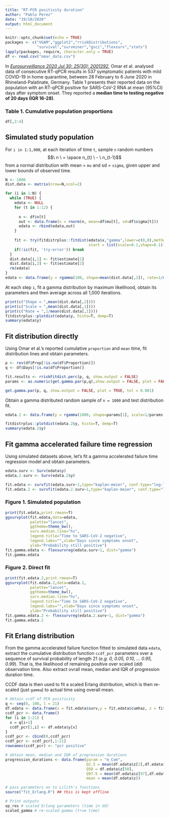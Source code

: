 ```yaml
---
title: "RT-PCR positivity duration"
author: "Pablo Perez"
date: "19/10/2020"
output: html_document
---
```


```r
knitr::opts_chunk$set(echo = TRUE)
packages <- c("VGAM","ggplot2","rriskDistributions",
              "survival","survminer","gsci","flexsurv","stats")
lapply(packages, require, character.only = TRUE)
df <- read.csv("omar_data.csv")
```

In *[Eurosurveillance 2020 Jul 30; 25(30): 2001292](https://dx.doi.org/10.2807/1560-7917.ES.2020.25.30.2001292)*, Omar et al. analysed data of consecutive RT-qPCR results in 537 symptomatic patients with mild COVID-19 in home quarantine, between 28 February to 6 June 2020 in Rhineland-Palatinate, Germany. Table 1 presents their reported data on the population with an RT-qPCR positive for SARS-CoV-2 RNA at mean (95%CI) days after symptom onset. They reported a **median time to testing negative of 20 days (IQR 16-28)**.

### Table 1. Cumulative population proportions

```r
df[,2:4]
```

## Simulated study population
For `i in 1:1,000`, at each iteration of time `t`, sample `n` random numbers $$\ n \ = \space n_{t} \ - \ n_{t-1}$$ from a normal distribution with mean = `mu` and sd = `sigma`, given upper and lower bounds of observed time.

```r
N <- 1000
dist.data <- matrix(nrow=N,ncol=2)

for (i in 1:N) {
  while (TRUE) {
    edata <- NULL
    for (t in 1:12) {
      
      n <- df$n[t]
      out <- data.frame(x = rnorm(n, mean=df$mu[t], sd=df$sigma[t]))
      edata <- rbind(edata,out)
    }
    
    fit <- try(fitdistrplus::fitdist(edata$x,"gamma",lower=c(0,0),method = "mle",
                                     start = list(scale=0.1,shape=0.1)),silent=T)
    if(!is(fit, 'try-error')) break
  }
  dist.data[i,1] <- fit$estimate[1]
  dist.data[i,2] <- fit$estimate[2]
  rm(edata)
}
edata <- data.frame(y = rgamma(100, shape=mean(dist.data[,2]), rate=1/mean(dist.data[,1])))
```

At each step `i`, fit a gamma distribution by maximum likelihood, obtain its parameters and then average across all 1,000 iterations. 

```r
print(c("Shape = ",mean(dist.data[,2])))
print(c("Scale = ",mean(dist.data[,1])))
print(c("Rate = ",1/mean(dist.data[,1])))
fitdistrplus::plotdist(edata$y, histo=T, demp=T)
summary(edata$y)
```

## Fit distribution directly 

Using Omar et al.'s reported cumulative `proportion`  and `mean` time, fit distribution lines and obtain parameters. 

```r
p <- rev(df$Prop[!is.na(df$Proportion)])
q <- df$Days[!is.na(df$Proportion)]

fit.results <- rriskFitdist.perc(p, q, show.output = FALSE)
params <- as.numeric(get.gamma.par(p,q),show.output = FALSE, plot = FALSE)
```

```r
get.gamma.par(p, q, show.output = FALSE, plot = TRUE, tol = 0.001)

```
Obtain a gamma distributed random sample of `n = 1000` and test distribution fit. 

```r
edata.2 <- data.frame(y = rgamma(1000, shape=params[1], scale=1/params[2]))
```
```r
fitdistrplus::plotdist(edata.2$y, histo=T, demp=T)
summary(edata.2$y)
```


## Fit gamma accelerated failure time regression
Using simulated datasets above, let's fit a gamma accelerated failure time regression model and obtain parameters. 
```r
edata.surv <- Surv(edata$y)
edata.2.surv <- Surv(edata.2$y)

fit.edata <- survfit(edata.surv~1,type="kaplan-meier", conf.type="log-log")
fit.edata.2 <- survfit(edata.2.surv~1,type="kaplan-meier", conf.type="log-log")
```
### Figure 1. Simulated population
```r
print(fit.edata,print.rmean=T)
ggsurvplot(fit.edata,data=edata,
           palette="lancet",
           ggtheme=theme_bw(),
           surv.median.line="hv",
           legend.title="Time to SARS-CoV-2 negative",
           legend.labs="",xlab="Days since symptoms onset",
           ylab="Probability still positive")
fit.gamma.edata <- flexsurvreg(edata.surv~1, dist="gamma")
fit.gamma.edata
```
### Figure 2. Direct fit
```r
print(fit.edata.2,print.rmean=T)
ggsurvplot(fit.edata.2,data=edata.2,
           palette="lancet",
           ggtheme=theme_bw(),
           surv.median.line="hv",
           legend.title="Time to SARS-CoV-2 negative",
           legend.labs="",xlab="Days since symptoms onset",
           ylab="Probability still positive")
fit.gamma.edata.2 <- flexsurvreg(edata.2.surv~1, dist="gamma")
fit.gamma.edata.2
```

## Fit Erlang distribution 

From the gamma accelerated failure function fitted to simulated data `edata`, extract the cumulative distribution function `ccdf_pcr` parameters over a sequence of survival probability of length 21 (*e.g. 0, 0.05, 0.10, ... 0.95, 0.99*). That is, the likelihood of remaining positive over scaled (*dd*) observation time. Also extract ovrall mean, median and IQR of progression duration time. 

CCDF data is then used to fit a scaled Erlang distribution, which is then re-scaled (just `gamma`) to actual time using overall mean.

```r

# Obtain ccdf of PCR positivity
q <- seq(0, 100, l = 21)
df.edata <- data.frame(x = fit.edata$surv,y = fit.edata$cumhaz, z = fit.edata$time)
ccdf_pcr <- data.frame()
for (i in 1:21) {
  x = q[i+1]
  ccdf_pcr[1,i] <- df.edata$y[x]
}
ccdf_pcr <- cbind(0,ccdf_pcr)
ccdf_pcr <- ccdf_pcr[,1:21]
rownames(ccdf_pcr) <- "pcr positive"

# obtain mean, median and IQR of progression durations
progression_durations <- data.frame(param = "m_Com",
                                    Q2.5 = mean(df.edata$z[2],df.edata$z[3]),
                                    Q50 = df.edata$z[50],
                                    Q97.5 = mean(df.edata$z[97],df.edata$z[98]),
                                    mean = mean(df.edata$z))

# pass parameters on to Lilith's functions
source("fit_Erlang.R") ## this is kept offline

# Print outputs
op_res # scaled Erlang parameters (time in dd)
scaled_gamma # re-scaled gamma (true time)


```




